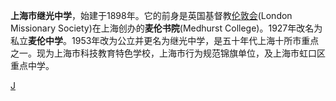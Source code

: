 {{unreferenced|time=2019-03-06T09:53:45+00:00}}
{{Expand|time=2010-06-07}}

'''上海市继光中学'''，始建于1898年。它的前身是英国基督教[[伦敦会|伦敦会]](London Missionary Society)在上海创办的'''麦伦书院'''(Medhurst College)。1927年改名为私立'''麦伦中学'''。1953年改为公立并更名为继光中学，是五十年代上海十所市重点之一。现为上海市科技教育特色学校，上海市行为规范锦旗单位，及上海市虹口区重点中学。

{{上海市虹口区高级中学列表 }}
[[Category:上海中等教育|J]]